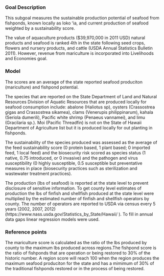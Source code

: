 ### Goal Description

This subgoal measures the sustainable production potential of seafood from fishponds, known locally as loko ʻia, and current production of seafood weighted by a sustainability score.

The value of aquaculture products ($39,970,000 in 2011 USD) natural products and seafood is ranked 4th in the state following seed crops, flowers and nursery products, and cattle (USDA Annual Statistics Bulletin 2011). However, revenue from mariculture is incorporated into Livelihoods and Economies goal.

### Model
The scores are an average of the state reported seafood produciton (mariculture) and fishpond potential.

The species that are reported on the State Department of Land and Natural Resources Division of Aquatic Resources that are produced locally for seafood consumption include: abalone (Haliotus sp), oysters (Crassostrea gigas and Crassostrea sikamea), clams (Venerupis philippinarum), kahala (Seriola dumerili), Pacific white shrimp (Penaeus vannamei), and limu (Gracilaria sp.). Moi (Pacific Threadfin) is not on the State of Hawaii Department of Agriculture list but it is produced locally for out planting in fishponds.  

The sustainability of the species produced was assessed as the average of the feed sustainability score (0 protein based, 1 plant based; 0 imported feed, 1 local feed) and the biosecurity risk scored as species status (1 native, 0.75 introduced, or 0 invasive) and the pathogen and virus susceptibility (0 highly susceptible, 0.5 susceptible but preventative measures in place (biosecurity practices such as sterilization and wastewater treatment practices). 

The production (lbs of seafood) is reported at the state level to prevent disclosure of sensitive information. To get county level estimates of production the lbs of finfish and shellfish produced at the state level were multiplied by the estimated number of finfish and shellfish operators by county. The number of operators are reported to USDA via census every 5 years (2002, 2007, 2012) (https://www.nass.usda.gov/Statistics_by_State/Hawaii/ ). To fill in annual data gaps linear regression models were used. 



### Reference points 

The mariculture score is calculated as the ratio of the lbs produced by county to the maximum lbs produced across regions.The fishpond score is the ratio of fishponds that are operation or being restored to 30% of the historic number. 
A region score will reach 100 when the region produces the maximum seafood produciton for the state and has a mimimum of 30% of the traditional fishponds restored or in the process of being restored.

